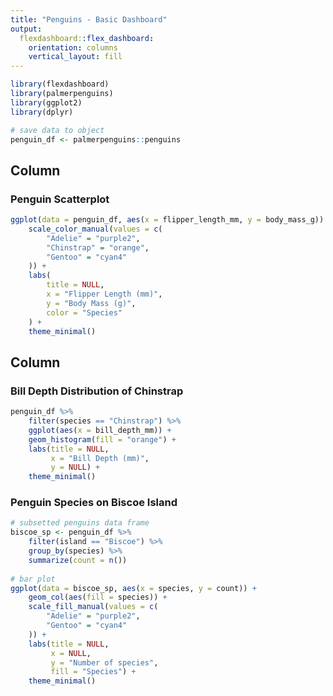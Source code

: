 ```yaml
---
title: "Penguins - Basic Dashboard"
output: 
  flexdashboard::flex_dashboard:
    orientation: columns
    vertical_layout: fill
---
```


```r
library(flexdashboard)
library(palmerpenguins)
library(ggplot2)
library(dplyr)
```

```r
# save data to object
penguin_df <- palmerpenguins::penguins
```


Column {data-width=650}
-----------------------------------------------------------------------

### Penguin Scatterplot

```r
ggplot(data = penguin_df, aes(x = flipper_length_mm, y = body_mass_g)) + geom_point(aes(color = species)) +
    scale_color_manual(values = c(
        "Adelie" = "purple2",
        "Chinstrap" = "orange",
        "Gentoo" = "cyan4"
    )) +
    labs(
        title = NULL,
        x = "Flipper Length (mm)",
        y = "Body Mass (g)",
        color = "Species"
    ) +
    theme_minimal()
```

Column {data-width=350}
-----------------------------------------------------------------------

### Bill Depth Distribution of Chinstrap

```r
penguin_df %>%
    filter(species == "Chinstrap") %>%
    ggplot(aes(x = bill_depth_mm)) +
    geom_histogram(fill = "orange") +
    labs(title = NULL,
         x = "Bill Depth (mm)",
         y = NULL) +
    theme_minimal()
```

### Penguin Species on Biscoe Island

```r
# subsetted penguins data frame
biscoe_sp <- penguin_df %>% 
    filter(island == "Biscoe") %>% 
    group_by(species) %>% 
    summarize(count = n())
    
# bar plot 
ggplot(data = biscoe_sp, aes(x = species, y = count)) +
    geom_col(aes(fill = species)) +
    scale_fill_manual(values = c(
        "Adelie" = "purple2",
        "Gentoo" = "cyan4"
    )) +
    labs(title = NULL,
         x = NULL,
         y = "Number of species",
         fill = "Species") +
    theme_minimal() 
```


